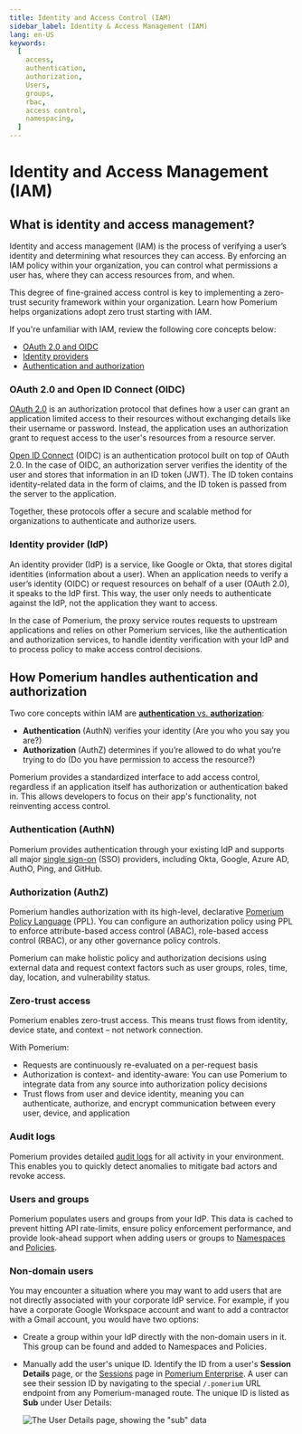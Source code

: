 ```yaml
---
title: Identity and Access Control (IAM)
sidebar_label: Identity & Access Management (IAM)
lang: en-US
keywords:
  [
    access,
    authentication,
    authorization,
    Users,
    groups,
    rbac,
    access control,
    namespacing,
  ]
---
```


# Identity and Access Management (IAM)

## What is identity and access management?

Identity and access management (IAM) is the process of verifying a user’s identity and determining what resources they can access. By enforcing an IAM policy within your organization, you can control what permissions a user has, where they can access resources from, and when.

This degree of fine-grained access control is key to implementing a zero-trust security framework within your organization. Learn how Pomerium helps organizations adopt zero trust starting with IAM.

If you're unfamiliar with IAM, review the following core concepts below:

- [OAuth 2.0 and OIDC](#oauth-20-and-open-id-connect-oidc)
- [Identity providers](#identity-provider-idp)
- [Authentication and authorization](#how-pomerium-handles-authentication-and-authorization)

### OAuth 2.0 and Open ID Connect (OIDC)

[OAuth 2.0](https://www.rfc-editor.org/rfc/rfc6749) is an authorization protocol that defines how a user can grant an application limited access to their resources without exchanging details like their username or password. Instead, the application uses an authorization grant to request access to the user's resources from a resource server.

[Open ID Connect](https://openid.net/specs/openid-connect-core-1_0.html#toc) (OIDC) is an authentication protocol built on top of OAuth 2.0. In the case of OIDC, an authorization server verifies the identity of the user and stores that information in an ID token (JWT). The ID token contains identity-related data in the form of claims, and the ID token is passed from the server to the application.

Together, these protocols offer a secure and scalable method for organizations to authenticate and authorize users.

### Identity provider (IdP)

An identity provider (IdP) is a service, like Google or Okta, that stores digital identities (information about a user). When an application needs to verify a user’s identity (OIDC) or request resources on behalf of a user (OAuth 2.0), it speaks to the IdP first. This way, the user only needs to authenticate against the IdP, not the application they want to access.

In the case of Pomerium, the proxy service routes requests to upstream applications and relies on other Pomerium services, like the authentication and authorization services, to handle identity verification with your IdP and to process policy to make access control decisions.

## How Pomerium handles authentication and authorization

Two core concepts within IAM are [**authentication** vs. **authorization**](https://www.pomerium.com/blog/authentication-v-authorization/):

- **Authentication** (AuthN) verifies your identity (Are you who you say you are?)
- **Authorization** (AuthZ) determines if you’re allowed to do what you’re trying to do (Do you have permission to access the resource?)

Pomerium provides a standardized interface to add access control, regardless if an application itself has authorization or authentication baked in. This allows developers to focus on their app's functionality, not reinventing access control.

### Authentication (AuthN)

Pomerium provides authentication through your existing IdP and supports all major [single sign-on](/docs/identity-providers) (SSO) providers, including Okta, Google, Azure AD, AuthO, Ping, and GitHub.

### Authorization (AuthZ)

Pomerium handles authorization with its high-level, declarative [Pomerium Policy Language](/docs/capabilities/ppl) (PPL). You can configure an authorization policy using PPL to enforce attribute-based access control (ABAC), role-based access control (RBAC), or any other governance policy controls.

Pomerium can make holistic policy and authorization decisions using external data and request context factors such as user groups, roles, time, day, location, and vulnerability status.

### Zero-trust access

Pomerium enables zero-trust access. This means trust flows from identity, device state, and context – not network connection.

With Pomerium:

- Requests are continuously re-evaluated on a per-request basis
- Authorization is context- and identity-aware: You can use Pomerium to integrate data from any source into authorization policy decisions
- Trust flows from user and device identity, meaning you can authenticate, authorize, and encrypt communication between every user, device, and application

### Audit logs

Pomerium provides detailed [audit logs](/docs/capabilities/audit-logs) for all activity in your environment. This enables you to quickly detect anomalies to mitigate bad actors and revoke access.

### Users and groups​

Pomerium populates users and groups from your IdP. This data is cached to prevent hitting API rate-limits, ensure policy enforcement performance, and provide look-ahead support when adding users or groups to [Namespaces](/docs/concepts/access-control#namespaces) and [Policies](/docs/concepts/access-control#policies).

### Non-domain users​

You may encounter a situation where you may want to add users that are not directly associated with your corporate IdP service. For example, if you have a corporate Google Workspace account and want to add a contractor with a Gmail account, you would have two options:

- Create a group within your IdP directly with the non-domain users in it. This group can be found and added to Namespaces and Policies.
- Manually add the user's unique ID. Identify the ID from a user's **Session Details** page, or the [Sessions](/docs/capabilities/reports#sessions) page in [Pomerium Enterprise](/docs/enterprise). A user can see their session ID by navigating to the special `/.pomerium` URL endpoint from any Pomerium-managed route. The unique ID is listed as **Sub** under User Details:

  ![The User Details page, showing the "sub" data](img/access-control/session-details.png)

